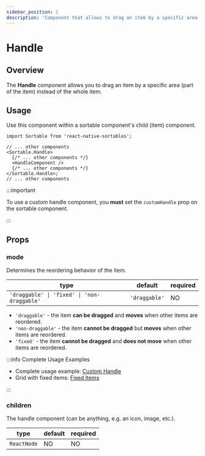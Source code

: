 ```yaml
---
sidebar_position: 1
description: 'Component that allows to drag an item by a specific area'
---
```


# Handle

## Overview

The **Handle** component allows you to drag an item by a specific area (part of the item) instead of the whole item.

## Usage

Use this component within a sortable component's child (item) component.

```tsx
import Sortable from 'react-native-sortables';

// ... other components
<Sortable.Handle>
  {/* ... other components */}
  <HandleComponent />
  {/* ... other components */}
</Sortable.Handle>;
// ... other components
```

:::important

To use a custom handle component, you **must** set the `customHandle` prop on the sortable component.

:::

## Props

### mode

Determines the reordering behavior of the item.

| type                                        | default       | required |
| ------------------------------------------- | ------------- | -------- |
| `'draggable' \| 'fixed' \| 'non-draggable'` | `'draggable'` | NO       |

- `'draggable'` - the item **can be dragged** and **moves** when other items are reordered.
- `'non-draggable'` - the item **cannot be dragged** but **moves** when other items are reordered.
- `'fixed'` - the item **cannot be dragged** and **does not move** when other items are reordered.

:::info Complete Usage Examples

- Complete usage example: [Custom Handle](/grid/examples/custom-handle)
- Grid with fixed items: [Fixed Items](/grid/examples/fixed-items)

:::

### children

The handle component (can be anything, e.g. an icon, image, etc.).

| type        | default | required |
| ----------- | ------- | -------- |
| `ReactNode` | NO      | NO       |
